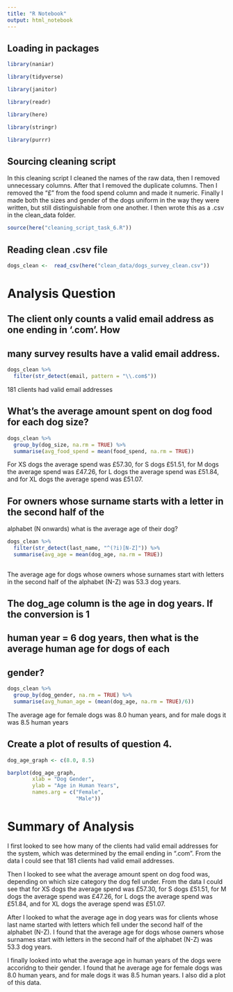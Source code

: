 ```yaml
---
title: "R Notebook"
output: html_notebook
---
```


## Loading in packages

```r
library(naniar)

library(tidyverse)

library(janitor)

library(readr)

library(here)

library(stringr)

library(purrr)

```



## Sourcing cleaning script

In this cleaning script I cleaned the names of the raw data, then I removed 
unnecessary columns. After that I removed the duplicate columns. Then I removed
the "£" from the food spend column and made it numeric. Finally I made both the 
sizes and gender of the dogs uniform in the way they were written, but still
distinguishable from one another. I then wrote this as a .csv in the clean_data
folder.

```r
source(here("cleaning_script_task_6.R"))
```


## Reading clean .csv file

```r
dogs_clean <-  read_csv(here("clean_data/dogs_survey_clean.csv"))

```


# Analysis Question


## The client only counts a valid email address as one ending in ‘.com’. How 
## many survey results have a valid email address.
 
```r
dogs_clean %>% 
  filter(str_detect(email, pattern = "\\.com$"))
```

181 clients had valid email addresses


## What’s the average amount spent on dog food for each dog size?

```r
dogs_clean %>% 
  group_by(dog_size, na.rm = TRUE) %>% 
  summarise(avg_food_spend = mean(food_spend, na.rm = TRUE))
```

For XS dogs the average spend was £57.30, for S dogs £51.51, for M dogs the
average spend was £47.26, for L dogs the average spend was £51.84, and for XL
dogs the average spend was £51.07.


## For owners whose surname starts with a letter in the second half of the 
alphabet (N onwards) what is the average age of their dog? 

```r
dogs_clean %>% 
  filter(str_detect(last_name, "^(?i)[N-Z]")) %>% 
  summarise(avg_age = mean(dog_age, na.rm = TRUE))
  
```

The average age for dogs whose owners whose surnames start with letters in the 
second half of the alphabet (N-Z) was 53.3 dog years.


## The dog_age column is the age in dog years. If the conversion is 1 
## human year = 6 dog years, then what is the average human age for dogs of each 
## gender?

```r
dogs_clean %>% 
  group_by(dog_gender, na.rm = TRUE) %>% 
  summarise(avg_human_age = (mean(dog_age, na.rm = TRUE)/6))
```

The average age for female dogs was 8.0 human years, and for male dogs it was 
8.5 human years


## Create a plot of results of question 4.

```r
dog_age_graph <- c(8.0, 8.5)

barplot(dog_age_graph, 
        xlab = "Dog Gender",
        ylab = "Age in Human Years",
        names.arg = c("Female",
                      "Male"))
```



# Summary of Analysis

I first looked to see how many of the clients had valid email addresses for the
system, which was determined by the email ending in ".com". From the data I 
could see that 181 clients had valid email addresses.

Then I looked to see what the average amount spent on dog food was, depending
on which size category the dog fell under. From the data I could see that for 
XS dogs the average spend was £57.30, for S dogs £51.51, for M dogs the
average spend was £47.26, for L dogs the average spend was £51.84, and for XL
dogs the average spend was £51.07.

After I looked to what the average age in dog years was for clients whose last
name started with letters which fell under the second half of the alphabet
(N-Z). I found that the average age for dogs whose owners whose surnames start 
with letters in the second half of the alphabet (N-Z) was 53.3 dog years.

I finally looked into what the average age in human years of the dogs were 
accoridng to their gender. I found that he average age for female dogs was 8.0 
human years, and for male dogs it was 8.5 human years. I also did a plot of this
data.









